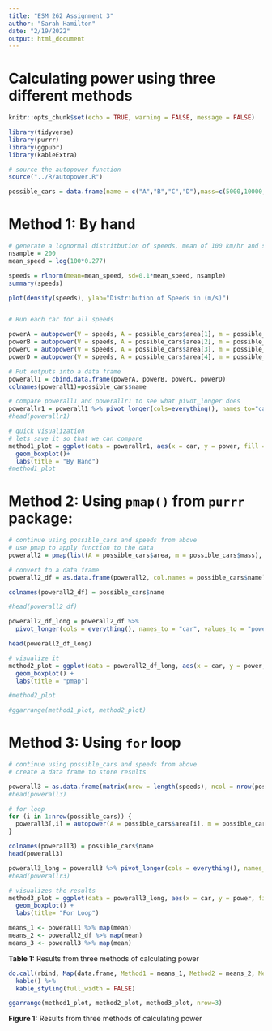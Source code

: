 ```yaml
---
title: "ESM 262 Assignment 3"
author: "Sarah Hamilton"
date: "2/19/2022"
output: html_document
---
```


# Calculating power using three different methods

```r
knitr::opts_chunk$set(echo = TRUE, warning = FALSE, message = FALSE)

library(tidyverse)
library(purrr)
library(ggpubr)
library(kableExtra)
```
```r
# source the autopower function
source("../R/autopower.R")

possible_cars = data.frame(name = c("A","B","C","D"),mass=c(5000,10000,65000,38000), area = c(10,22,30,22))

```

# Method 1: By hand

```r
# generate a lognormal distritbution of speeds, mean of 100 km/hr and st. dev. of 10 km/hr
nsample = 200
mean_speed = log(100*0.277)

speeds = rlnorm(mean=mean_speed, sd=0.1*mean_speed, nsample)
summary(speeds)

plot(density(speeds), ylab="Distribution of Speeds in (m/s)")


# Run each car for all speeds 

powerA = autopower(V = speeds, A = possible_cars$area[1], m = possible_cars$mass[1])
powerB = autopower(V = speeds, A = possible_cars$area[2], m = possible_cars$mass[2])
powerC = autopower(V = speeds, A = possible_cars$area[3], m = possible_cars$mass[3])
powerD = autopower(V = speeds, A = possible_cars$area[4], m = possible_cars$mass[4])

# Put outputs into a data frame
powerall1 = cbind.data.frame(powerA, powerB, powerC, powerD)
colnames(powerall1)=possible_cars$name

# compare powerall1 and powerallr1 to see what pivot_longer does
powerallr1 = powerall1 %>% pivot_longer(cols=everything(), names_to="car", values_to="power")
#head(powerallr1)

# quick visualization
# lets save it so that we can compare
method1_plot = ggplot(data = powerallr1, aes(x = car, y = power, fill = car)) + 
  geom_boxplot()+ 
  labs(title = "By Hand")
#method1_plot

```

# Method 2: Using `pmap()` from `purrr` package:

```r
# continue using possible_cars and speeds from above
# use pmap to apply function to the data
powerall2 = pmap(list(A = possible_cars$area, m = possible_cars$mass), autopower, V = speeds)

# convert to a data frame
powerall2_df = as.data.frame(powerall2, col.names = possible_cars$name)

colnames(powerall2_df) = possible_cars$name

#head(powerall2_df)

powerall2_df_long = powerall2_df %>%
  pivot_longer(cols = everything(), names_to = "car", values_to = "power")

head(powerall2_df_long)

# visualize it
method2_plot = ggplot(data = powerall2_df_long, aes(x = car, y = power, fill = car)) +
  geom_boxplot() +
  labs(title = "pmap")

#method2_plot

#ggarrange(method1_plot, method2_plot)
```

# Method 3: Using `for` loop

```r
# continue using possible_cars and speeds from above
# create a data frame to store results

powerall3 = as.data.frame(matrix(nrow = length(speeds), ncol = nrow(possible_cars)))
#head(powerall3)

# for loop
for (i in 1:nrow(possible_cars)) {
  powerall3[,i] = autopower(A = possible_cars$area[i], m = possible_cars$mass[i], V = speeds)
}

colnames(powerall3) = possible_cars$name
head(powerall3)

powerall3_long = powerall3 %>% pivot_longer(cols = everything(), names_to = "car", values_to = "power")
#head(powerallr3)

# visualizes the results
method3_plot = ggplot(data = powerall3_long, aes(x = car, y = power, fill = car)) + 
  geom_boxplot() + 
  labs(title= "For Loop")

means_1 <- powerall1 %>% map(mean)
means_2 <- powerall2_df %>% map(mean)
means_3 <- powerall3 %>% map(mean)


```

**Table 1:** Results from three methods of calculating power
```r
do.call(rbind, Map(data.frame, Method1 = means_1, Method2 = means_2, Method3 = means_3)) %>%
  kable() %>%
  kable_styling(full_width = FALSE)

```

```r
ggarrange(method1_plot, method2_plot, method3_plot, nrow=3)
```
**Figure 1:** Results from three methods of calculating power











